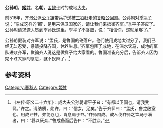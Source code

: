 {{Infobox 先秦人物
|image       = 
|姓= [[姬姓|姬]]
|名= 朝
|shi        = 
|zi          = 
|hao         = 
|官位= [[成|成]][[大夫_(官名)|大夫]]
|nickname    = 
|nickzi      = 
|posthumous  = 
|国家= [[鲁国|鲁国]]
|名称= 公孙朝
|hometown    = 
|birth       = 
|death       = 
|honor       = 
|honor2      = 
|spouse       = 
|children      = }}

'''公孙朝'''，[[姬姓|'''姬'''姓]]，名'''朝'''，[[孟懿子|孟懿子]]时的成地[[大夫_(官名)|大夫]]。

前516年，齐景公派[[公子鉏|公子鉏]]带兵护送被[[三桓|三桓]]赶走的[[鲁昭公|鲁昭公]]回国。公孙朝对[[季平子|季平子]]说：“像成这样的‘都’，是用来保卫国家的，请让我们来抵御齐军。”季平子答应了。公孙朝请求送人质到季孙氏这里，季平子不答应，说：“相信你，这就足够了。”

公孙朝假装对齐军说：“孟氏，是鲁国的破落户。他们使用成地太过分了，我们已经无法忍受，恳请投降齐国，休养生息。”齐军包围了成地，在淄水饮马，成地的军队进攻齐军，欺骗齐人说这是做样子给大家看的。鲁国准备充分后，告诉齐人因为拗不过大家的意愿，就不投降了。<ref>《左传·昭公二十六年》：成大夫公孙朝谓平子曰：“有都以卫国也，请我受师。”许之。请纳质，弗许，曰：“信女，足矣。”告于齐师曰：“孟氏，鲁之敝室也。用成已甚，弗能忍也，请息肩于齐。”齐师围成。成人伐齐师之饮马于淄者，曰：“将以厌众。”鲁成备而后告曰：“不胜众。”</ref>

==参考资料==
{{reflist}}

[[Category:春秋人|Category:春秋人]]
[[Category:姬姓|Category:姬姓]]